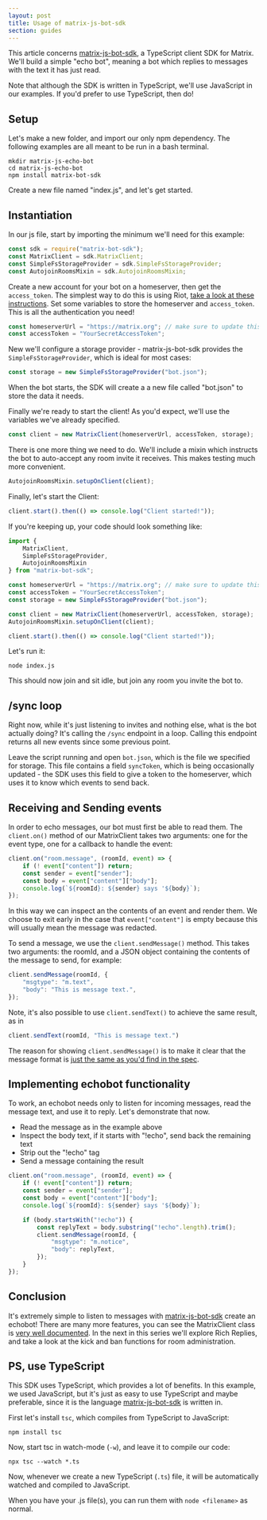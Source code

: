 ```yaml
---
layout: post
title: Usage of matrix-js-bot-sdk
section: guides
---
```


This article concerns [matrix-js-bot-sdk], a TypeScript client SDK for Matrix. We'll build a simple "echo bot", meaning a bot which replies to messages with the text it has just read.

Note that although the SDK is written in TypeScript, we'll use JavaScript in our examples. If you'd prefer to use TypeScript, then do!

## Setup

Let's make a new folder, and import our only npm dependency. The following examples are all meant to be run in a bash terminal.

```unix
mkdir matrix-js-echo-bot
cd matrix-js-echo-bot
npm install matrix-bot-sdk
```

Create a new file named "index.js", and let's get started.

## Instantiation

In our js file, start by importing the minimum we'll need for this example:

```javascript
const sdk = require("matrix-bot-sdk");
const MatrixClient = sdk.MatrixClient;
const SimpleFsStorageProvider = sdk.SimpleFsStorageProvider;
const AutojoinRoomsMixin = sdk.AutojoinRoomsMixin;
```

Create a new account for your bot on a homeserver, then get the `access_token`. The simplest way to do this is using Riot, [take a look at these instructions](https://t2bot.io/docs/access_tokens/). Set some variables to store the homeserver and `access_token`. This is all the authentication you need!

```javascript
const homeserverUrl = "https://matrix.org"; // make sure to update this with your url
const accessToken = "YourSecretAccessToken";
```

New we'll configure a storage provider - matrix-js-bot-sdk provides the `SimpleFsStorageProvider`, which is ideal for most cases:

```javascript
const storage = new SimpleFsStorageProvider("bot.json");
```

When the bot starts, the SDK will create a a new file called "bot.json" to store the data it needs.

Finally we're ready to start the client! As you'd expect, we'll use the variables we've already specified.

```javascript
const client = new MatrixClient(homeserverUrl, accessToken, storage);
```

There is one more thing we need to do. We'll include a mixin which instructs the bot to auto-accept any room invite it receives. This makes testing much more convenient.

```javascript
AutojoinRoomsMixin.setupOnClient(client);
```

Finally, let's start the Client:

```javascript
client.start().then(() => console.log("Client started!"));
```

If you're keeping up, your code should look something like:

```javascript
import {
    MatrixClient,
    SimpleFsStorageProvider,
    AutojoinRoomsMixin
} from "matrix-bot-sdk";

const homeserverUrl = "https://matrix.org"; // make sure to update this with your url
const accessToken = "YourSecretAccessToken";
const storage = new SimpleFsStorageProvider("bot.json");

const client = new MatrixClient(homeserverUrl, accessToken, storage);
AutojoinRoomsMixin.setupOnClient(client);

client.start().then(() => console.log("Client started!"));
```

Let's run it:

```unix
node index.js
```

This should now join and sit idle, but join any room you invite the bot to.

## /sync loop

Right now, while it's just listening to invites and nothing else, what is the bot actually doing? It's calling the `/sync` endpoint in a loop. Calling this endpoint returns all new events since some previous point.

Leave the script running and open `bot.json`, which is the file we specified for storage. This file contains a field `syncToken`, which is being occasionally updated - the SDK uses this field to give a token to the homeserver, which uses it to know which events to send back.

## Receiving and Sending events

In order to echo messages, our bot must first be able to read them. The `client.on()` method of our MatrixClient takes two arguments: one for the event type, one for a callback to handle the event:

```javascript
client.on("room.message", (roomId, event) => {
    if (! event["content"]) return;
    const sender = event["sender"];
    const body = event["content"]["body"];
    console.log(`${roomId}: ${sender} says '${body}`);
});
```

In this way we can inspect an the contents of an event and render them. We choose to exit early in the case that `event["content"]` is empty because this will usually mean the message was redacted.

To send a message, we use the `client.sendMessage()` method. This takes two arguments: the roomId, and a JSON object containing the contents of the message to send, for example:

```javascript
client.sendMessage(roomId, {
    "msgtype": "m.text",
    "body": "This is message text.",
});
```

Note, it's also possible to use `client.sendText()` to achieve the same result, as in

```javascript
client.sendText(roomId, "This is message text.")
```

The reason for showing `client.sendMessage()` is to make it clear that the message format is [just the same as you'd find in the spec](https://matrix.org/docs/spec/client_server/latest#put-matrix-client-r0-rooms-roomid-send-eventtype-txnid).

## Implementing echobot functionality

To work, an echobot needs only to listen for incoming messages, read the message text, and use it to reply. Let's demonstrate that now.

* Read the message as in the example above
* Inspect the body text, if it starts with "!echo", send back the remaining text
* Strip out the "!echo" tag
* Send a message containing the result

```javascript
client.on("room.message", (roomId, event) => {
    if (! event["content"]) return;
    const sender = event["sender"];
    const body = event["content"]["body"];
    console.log(`${roomId}: ${sender} says '${body}`);

    if (body.startsWith("!echo")) {
        const replyText = body.substring("!echo".length).trim();
        client.sendMessage(roomId, {
            "msgtype": "m.notice",
            "body": replyText,
        });
    }
});
```

## Conclusion

It's extremely simple to listen to messages with [matrix-js-bot-sdk] create an echobot! There are many more features, you can see the MatrixClient class is [very well documented](https://github.com/turt2live/matrix-js-bot-sdk/blob/master/src/MatrixClient.ts). In the next in this series we'll explore Rich Replies, and take a look at the kick and ban functions for room administration.

[matrix-js-bot-sdk]: https://github.com/turt2live/matrix-js-bot-sdk

## PS, use TypeScript

This SDK uses TypeScript, which provides a lot of benefits. In this example, we used JavaScript, but it's just as easy to use TypeScript and maybe preferable, since it is the language [matrix-js-bot-sdk] is written in.

First let's install `tsc`, which compiles from TypeScript to JavaScript:

```unix
npm install tsc
```

Now, start tsc in watch-mode (`-w`), and leave it to compile our code:

```unix
npx tsc --watch *.ts
```

Now, whenever we create a new TypeScript (`.ts`) file, it will be automatically watched and compiled to JavaScript.

When you have your .js file(s), you can run them with `node <filename>` as normal.
